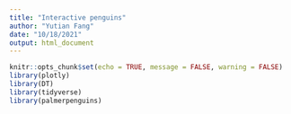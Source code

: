 ```yaml
---
title: "Interactive penguins"
author: "Yutian Fang"
date: "10/18/2021"
output: html_document
---
```


```r
knitr::opts_chunk$set(echo = TRUE, message = FALSE, warning = FALSE)
library(plotly)
library(DT)
library(tidyverse)
library(palmerpenguins)
```

